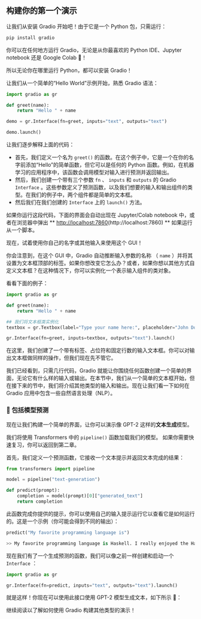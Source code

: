 
## 构建你的第一个演示 

让我们从安装 Gradio 开始吧！由于它是一个 Python 包，只需运行：

```python
pip install gradio

```

你可以在任何地方运行 Gradio，无论是从你最喜欢的 Python IDE、Jupyter notebook 还是 Google Colab 🤯！

所以无论你在哪里运行 Python，都可以安装 Gradio！

让我们从一个简单的“Hello World”示例开始，熟悉 Gradio 语法：

```python
import gradio as gr

def greet(name):
    return "Hello " + name

demo = gr.Interface(fn=greet, inputs="text", outputs="text")

demo.launch()
```

让我们逐步解释上面的代码：

- 首先，我们定义一个名为 `greet()` 的函数。在这个例子中，它是一个在你的名字前添加“Hello”的简单函数，但它可以是任何的 Python 函数。例如，在机器学习的应用程序中，该函数会调用模型对输入进行预测并返回输出。
- 然后，我们创建一个带有三个参数 `fn` 、 `inputs` 和 `outputs` 的 Gradio `Interface` 。这些参数定义了预测函数，以及我们想要的输入和输出组件的类型。在我们的例子中，两个组件都是简单的文本框。
- 然后我们在我们创建的 `Interface` 上的 `launch()` 方法。

如果你运行这段代码，下面的界面会自动出现在 Jupyter/Colab notebook 中，或者在浏览器中弹出 ** [http://localhost:7860](http://localhost:7860)(http://localhost:7860) ** 如果运行 从一个脚本。

现在，试着使用你自己的名字或其他输入来使用这个 GUI！

你会注意到，在这个 GUI 中，Gradio 自动推断输入参数的名称 （ `name` ）并将其设置为文本框顶部的标签。如果你想改变它怎么办？或者，如果你想以其他方式自定义文本框？在这种情况下，你可以实例化一个表示输入组件的类对象。

看看下面的例子：

```python
import gradio as gr

def greet(name):
    return "Hello " + name

## 我们将文本框类实例化
textbox = gr.Textbox(label="Type your name here:", placeholder="John Doe", lines=2)

gr.Interface(fn=greet, inputs=textbox, outputs="text").launch()
```

在这里，我们创建了一个带有标签、占位符和固定行数的输入文本框。你可以对输出文本框做同样的操作，但我们现在先不管它。

我们已经看到，只需几行代码，Gradio 就能让你围绕任何函数创建一个简单的界面，无论它有什么样的输入或输出。在本节中，我们从一个简单的文本框开始，但在接下来的节中，我们将介绍其他类型的输入和输出。现在让我们看一下如何在 Gradio 应用中包含一些自然语言处理（NLP）。

### 🤖 包括模型预测 

现在让我们构建一个简单的界面，让你可以演示像 GPT-2 这样的**文本生成**模型。

我们将使用 Transformers 中的 `pipeline()` 函数加载我们的模型。
如果你需要快速复习，你可以返回到第二章。

首先，我们定义一个预测函数，它接收一个文本提示并返回文本完成的结果：

```python
from transformers import pipeline

model = pipeline("text-generation")

def predict(prompt):
    completion = model(prompt)[0]["generated_text"]
    return completion
```

此函数完成你提供的提示，你可以使用自己的输入提示运行它以查看它是如何运行的。这是一个示例（你可能会得到不同的输出）：

```python
predict("My favorite programming language is")
```

```python
>> My favorite programming language is Haskell. I really enjoyed the Haskell language, but it doesn't have all the features that can be applied to any other language. For example, all it does is compile to a byte array.
```

现在我们有了一个生成预测的函数，我们可以像之前一样创建和启动一个 `Interface` ：

```python
import gradio as gr

gr.Interface(fn=predict, inputs="text", outputs="text").launch()
```

就是这样！你现在可以使用此接口使用 GPT-2 模型生成文本，如下所示 🤯：

继续阅读以了解如何使用 Gradio 构建其他类型的演示！